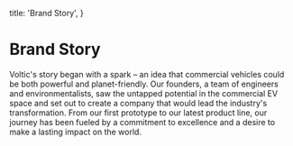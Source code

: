 
  title: 'Brand Story',
}

# Brand Story

Voltic's story began with a spark – an idea that commercial vehicles could be both powerful and planet-friendly. Our founders, a team of engineers and environmentalists, saw the untapped potential in the commercial EV space and set out to create a company that would lead the industry's transformation. From our first prototype to our latest product line, our journey has been fueled by a commitment to excellence and a desire to make a lasting impact on the world.

